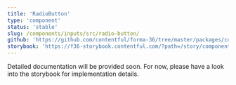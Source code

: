 ```yaml
---
title: 'RadioButton'
type: 'component'
status: 'stable'
slug: /components/inputs/src/radio-button/
github: 'https://github.com/contentful/forma-36/tree/master/packages/components/inputs/src/radio-button'
storybook: 'https://f36-storybook.contentful.com/?path=/story/components-radiobutton--default'
---
```


Detailed documentation will be provided soon. For now, please have a look into the storybook for implementation details.
